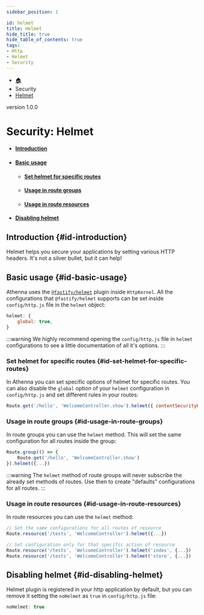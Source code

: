 ```yaml
---
sidebar_position: 1

id: helmet
title: Helmet
hide_title: true
hide_table_of_contents: true
tags:
- Http
- Helmet
- Security
---
```


<nav aria-label="breadcrumbs">
    <ul class="breadcrumbs">
        <li class="breadcrumbs__item">
            <a class="breadcrumbs__link" href="/">🏠</a>
        </li>
        <li class="breadcrumbs__item">
            <a class="breadcrumbs__link">Security</a>
        </li>
        <li class="breadcrumbs__item">
            <a class="breadcrumbs__link" href="/docs/security/helmet">Helmet</a>
        </li>
    </ul>
</nav>

<span class="badge badge--secondary margin-top-bot">version 1.0.0</span>

# Security: Helmet

- #### [Introduction](#id-introduction)
- #### [Basic usage](#id-basic-usage)
    - #### [Set helmet for specific routes](#id-set-helmet-for-specific-routes)
    - #### [Usage in route groups](#id-usage-in-route-groups)
    - #### [Usage in route resources](#id-usage-in-route-resources)
- #### [Disabling helmet](#id-disabling-helmet)

## Introduction {#id-introduction}

Helmet helps you secure your applications by setting various HTTP headers. It's not a silver bullet, but it can help!

## Basic usage {#id-basic-usage}

Athenna uses the [`@fastify/helmet`](https://github.com/fastify/fastify-helmet) plugin inside `HttpKernel`. All
the configurations that `@fastify/helmet` supports can be set inside `config/http.js` file in the `helmet` object:

```javascript
helmet: {
    global: true,
}
```

:::warning
We highly recommend opening the `config/http.js` file in `helmet` configurations to see a little documentation of all it's options.
:::

### Set helmet for specific routes {#id-set-helmet-for-specific-routes}

In Athenna you can set specific options of helmet for specific routes. You can also disable the `global` option of your
`helmet` configuration in `config/http.js` and set different rules in your routes:

```javascript
Route.get('/hello', 'WelcomeController.show').helmet({ contentSecurityPolicy: false })
```

### Usage in route groups {#id-usage-in-route-groups}

In route groups you can use the `helmet` method. This will set the same configuration for all routes inside
the group:

```javascript
Route.group(() => {
    Route.get('/hello', 'WelcomeController.show')
}).helmet({...})
```

:::warning
The `helmet` method of route groups will never subscribe the already set methods of routes. Use then to create "defaults"
configurations for all routes.
:::

### Usage in route resources {#id-usage-in-route-resources}

In route resources you can use the `helmet` method:

```javascript
// Set the same configurations for all routes of resource
Route.resource('/tests', 'WelcomeController').helmet({...})

// Set configuration only for that specific action of resource
Route.resource('/tests', 'WelcomeController').helmet('index', {...})
Route.resource('/tests', 'WelcomeController').helmet('store', {...})
```

## Disabling helmet {#id-disabling-helmet}

Helmet plugin is registered in your http application by default, but you can remove it setting the `noHelmet` as
`true` in `config/http.js` file:

```javascript
noHelmet: true
```
